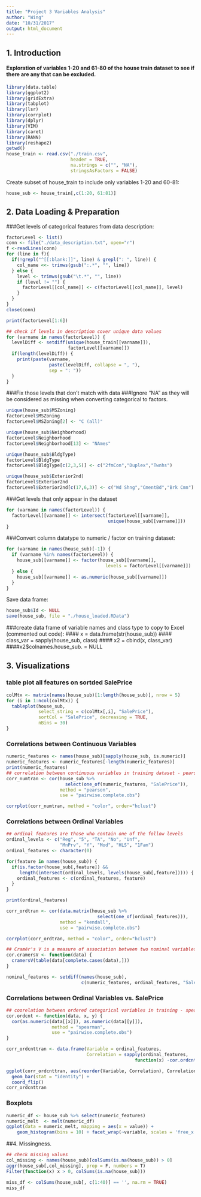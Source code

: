 ```yaml
---
title: "Project 3 Variables Analysis"
author: "Wing"
date: "10/31/2017"
output: html_document
---
```

## 1. Introduction

#### Exploration of variables 1-20 and 61-80 of the house train dataset to see if there are any that can be excluded.


```r
library(data.table)
library(ggplot2)
library(gridExtra)
library(tabplot)
library(lsr)
library(corrplot)
library(dplyr)
library(VIM)
library(caret)
library(RANN)
library(reshape2)
getwd()
house_train <- read.csv("./train.csv", 
                        header = TRUE, 
                        na.strings = c("", "NA"),
                        stringsAsFactors = FALSE)
```

Create subset of house_train to include only variables 1-20 and 60-81:

```r
house_sub <- house_train[,c(1:20, 61:81)] 
```

## 2. Data Loading & Preparation


###Get levels of categorical features from data description:

```r
factorLevel <- list()
conn <- file("./data_description.txt", open="r")
f <-readLines(conn)
for (line in f){
  if(!grepl("^[[:blank:]]", line) & grepl(": ", line)) {
    col_name <<- trimws(gsub(":.*", "", line))
  } else {
    level <- trimws(gsub("\t.*", "", line))
    if (level != "") {
      factorLevel[[col_name]] <- c(factorLevel[[col_name]], level)
    }
  }
}
close(conn)

print(factorLevel[1:6])
```

```r
## check if levels in description cover unique data values
for (varname in names(factorLevel)) {
  levelDiff <- setdiff(unique(house_train[[varname]]), 
                       factorLevel[[varname]])
  if(length(levelDiff)) {
    print(paste(varname, 
                paste(levelDiff, collapse = ", "), 
                sep = ": "))
  }
}
```

###Fix those levels that don't match with data
###Ignore "NA" as they will be considered as missing when converting categorical to factors.

```r

unique(house_sub$MSZoning)
factorLevel$MSZoning
factorLevel$MSZoning[2] <- "C (all)"

unique(house_sub$Neighborhood)
factorLevel$Neighborhood
factorLevel$Neighborhood[13] <- "NAmes"

unique(house_sub$BldgType)
factorLevel$BldgType
factorLevel$BldgType[c(2,3,5)] <- c("2fmCon","Duplex","Twnhs")

unique(house_sub$Exterior2nd)
factorLevel$Exterior2nd
factorLevel$Exterior2nd[c(17,6,3)] <- c("Wd Shng","CmentBd","Brk Cmn")
```


###Get levels that only appear in the dataset
```r

for (varname in names(factorLevel)) {
  factorLevel[[varname]] <- intersect(factorLevel[[varname]],
                                      unique(house_sub[[varname]]))
}
```

###Convert column datatype to numeric / factor on training dataset:
```r
for (varname in names(house_sub)[-1]) {
  if (varname %in% names(factorLevel)) {
    house_sub[[varname]] <- factor(house_sub[[varname]], 
                                     levels = factorLevel[[varname]])
  } else {
    house_sub[[varname]] <- as.numeric(house_sub[[varname]])
  }
}
```

Save data frame:

```r
house_sub$Id <- NULL
save(house_sub, file = "./house_loaded.RData")
```

###create data frame of variable names and class type to copy to Excel (commented out code):
#### x  = data.frame(str(house_sub))
#### class_var = sapply(house_sub, class)
#### x2 = cbind(x, class_var)
####x2$colnames.house_sub. = NULL

## 3. Visualizations

### table plot all features on sortded SalePrice

```r
colMtx <- matrix(names(house_sub)[1:length(house_sub)], nrow = 5)
for (i in 1:ncol(colMtx)) {
  tableplot(house_sub, 
            select_string = c(colMtx[,i], "SalePrice"), 
            sortCol = "SalePrice", decreasing = TRUE, 
            nBins = 30)
}
```

### Correlations between Continuous Variables

```r
numeric_features <- names(house_sub)[sapply(house_sub, is.numeric)]
numeric_features <- numeric_features[-length(numeric_features)]
print(numeric_features)
## correlation between continuous variables in training dataset - pearson
corr_numtran <- cor(house_sub %>% 
                      select(one_of(numeric_features, "SalePrice")), 
                    method = "pearson", 
                    use = "pairwise.complete.obs")

corrplot(corr_numtran, method = "color", order="hclust")

```

### Correlations between Ordinal Variables

```r
## ordinal features are those who contain one of the follow levels
ordinal_levels <- c("Reg", "5", "TA", "No", "Unf", 
                    "MnPrv", "Y", "Mod", "HLS", "1Fam")
ordinal_features <- character(0)

for(feature in names(house_sub)) {
  if(is.factor(house_sub[,feature]) && 
     length(intersect(ordinal_levels, levels(house_sub[,feature])))) {
    ordinal_features <- c(ordinal_features, feature)
  }
}

print(ordinal_features)

corr_ordtran <- cor(data.matrix(house_sub %>% 
                                  select(one_of(ordinal_features))), 
                    method = "kendall", 
                    use = "pairwise.complete.obs")

corrplot(corr_ordtran, method = "color", order="hclust")

```


```r
## Cramér's V is a measure of association between two nominal variables, giving a value between 0 and +1 (inclusive) NOT USED: ERROR IN RUNNING CHI-SQ APPROX.
cor.cramersV <- function(data) {
  cramersV(table(data[complete.cases(data),]))
}

nominal_features <- setdiff(names(house_sub), 
                            c(numeric_features, ordinal_features, "SalePrice"))


```

### Correlations between Ordinal Variables vs. SalePrice

```r
## coorelation between ordered categorical variables in training - spearman
cor.ordcnt <- function(data, x, y) {
  cor(as.numeric(data[[x]]), as.numeric(data[[y]]), 
                 method = "spearman", 
                 use = "pairwise.complete.obs")
}

corr_ordcnttran <- data.frame(Variable = ordinal_features,
                              Correlation = sapply(ordinal_features, 
                                                function(x) -cor.ordcnt(house_sub, x, "SalePrice")))

ggplot(corr_ordcnttran, aes(reorder(Variable, Correlation), Correlation)) + 
  geom_bar(stat = "identity") +
  coord_flip()
corr_ordcnttran

```

### Boxplots
```r
numeric_df <- house_sub %>% select(numeric_features)
numeric_melt  <- melt(numeric_df)
ggplot(data = numeric_melt, mapping = aes(x = value)) + 
    geom_histogram(bins = 10) + facet_wrap(~variable, scales = 'free_x')

```


##4. Missingness. 

```r

## check missing values
col_missing <- names(house_sub)[colSums(is.na(house_sub)) > 0]
aggr(house_sub[,col_missing], prop = F, numbers = T)
Filter(function(x) x > 0, colSums(is.na(house_sub)))

miss_df <- colSums(house_sub[, c(1:40)] == '', na.rm = TRUE)
miss_df
```


